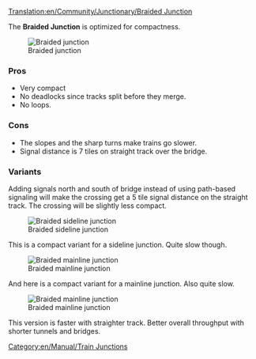 [[Translation:en/Community/Junctionary/Braided Junction]]

{{en/Community/Junctionary/Navigation}}

The '''Braided Junction''' is optimized for compactness.

[[File:en/Community/Junctionary/Ttd.braided.compact.4.png|frame|none|Braided junction]]

===Pros===
*Very compact
*No deadlocks since tracks split before they merge.
*No loops.

===Cons===
*The slopes and the sharp turns make trains go slower.
*Signal distance is 7 tiles on straight track over the bridge.

===Variants===

Adding signals north and south of bridge instead of using path-based signaling will make the crossing get a 5 tile signal distance on the straight track. The crossing will be slightly less compact.


[[File:en/Community/Junctionary/Ttd.braided.side.png|frame|none|Braided sideline junction]]

This is a compact variant for a sideline junction.  Quite slow though.

[[File:en/Community/Junctionary/Ttd.braided.main.png|frame|none|Braided mainline junction]]

And here is a compact variant for a mainline junction. Also quite slow.

[[File:en/Community/Junctionary/Ttd.braided.main.2.png|frame|none|Braided mainline junction]]

This version is faster with straighter track. Better overall throughput with shorter tunnels and bridges.

[[Category:en/Manual/Train Junctions]]